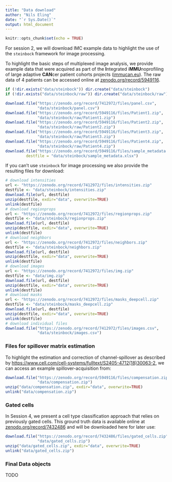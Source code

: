 ```yaml
---
title: "Data download"
author: "Nils Eling"
date: "`r Sys.Date()`"
output: html_document
---
```


```r
knitr::opts_chunk$set(echo = TRUE)
```

For session 2, we will download IMC example data to highlight the use of the
`steinbock` framework for image processing.

To highlight the basic steps of multiplexed image analysis, we provide example data that
were acquired as part of the **I**ntegrated i**MMU**noprofiling of large adaptive
**CAN**cer patient cohorts projects ([immucan.eu](https://immucan.eu/)). The
raw data of 4 patients can be accessed online at 
[zenodo.org/record/5949116](https://zenodo.org/record/5949116).

```r
if (!dir.exists("data/steinbock")) dir.create("data/steinbock")
if (!dir.exists("data/steinbock/raw")) dir.create("data/steinbock/raw")

download.file("https://zenodo.org/record/7412972/files/panel.csv", 
              "data/steinbock/panel.csv")
download.file("https://zenodo.org/record/5949116/files/Patient1.zip",
              "data/steinbock/raw/Patient1.zip")
download.file("https://zenodo.org/record/5949116/files/Patient2.zip",
              "data/steinbock/raw/Patient2.zip")
download.file("https://zenodo.org/record/5949116/files/Patient3.zip",
              "data/steinbock/raw/Patient3.zip")
download.file("https://zenodo.org/record/5949116/files/Patient4.zip",
              "data/steinbock/raw/Patient4.zip")
download.file("https://zenodo.org/record/5949116/files/sample_metadata.xlsx", 
         destfile = "data/steinbock/sample_metadata.xlsx")
```

If you can't use `steinbock` for image processing we also provide the resulting
files for download:

```r
# download intensities
url <- "https://zenodo.org/record/7412972/files/intensities.zip"
destfile <- "data/steinbock/intensities.zip"
download.file(url, destfile)
unzip(destfile, exdir="data", overwrite=TRUE)
unlink(destfile)
# download regionprops
url <- "https://zenodo.org/record/7412972/files/regionprops.zip"
destfile <- "data/steinbock/regionprops.zip"
download.file(url, destfile)
unzip(destfile, exdir="data", overwrite=TRUE)
unlink(destfile)
# download neighbors
url <- "https://zenodo.org/record/7412972/files/neighbors.zip"
destfile <- "data/steinbock/neighbors.zip"
download.file(url, destfile)
unzip(destfile, exdir="data", overwrite=TRUE)
unlink(destfile)
# download images
url <- "https://zenodo.org/record/7412972/files/img.zip"
destfile <- "data/img.zip"
download.file(url, destfile)
unzip(destfile, exdir="data", overwrite=TRUE)
unlink(destfile)
# download masks
url <- "https://zenodo.org/record/7412972/files/masks_deepcell.zip"
destfile <- "data/steinbock/masks_deepcell.zip"
download.file(url, destfile)
unzip(destfile, exdir="data", overwrite=TRUE)
unlink(destfile)
# download individual files
download.file("https://zenodo.org/record/7412972/files/images.csv", 
              "data/steinbock/images.csv")
```

### Files for spillover matrix estimation

To highlight the estimation and correction of channel-spillover as described by
[https://www.cell.com/cell-systems/fulltext/S2405-4712(18)30063-2](https://www.cell.com/cell-systems/fulltext/S2405-4712(18)30063-2), we can access an example spillover-acquisition from:

```r
download.file("https://zenodo.org/record/5949116/files/compensation.zip",
              "data/compensation.zip")
unzip("data/compensation.zip", exdir="data", overwrite=TRUE)
unlink("data/compensation.zip")
```

### Gated cells

In Session 4, we present a cell type classification approach
that relies on previously gated cells. This ground truth data is available
online at [zenodo.org/record/7432486](https://zenodo.org/record/7432486) and
will be downloaded here for later use:

```r
download.file("https://zenodo.org/record/7432486/files/gated_cells.zip",
              "data/gated_cells.zip")
unzip("data/gated_cells.zip", exdir="data", overwrite=TRUE)
unlink("data/gated_cells.zip")
```

### Final Data objects

TODO